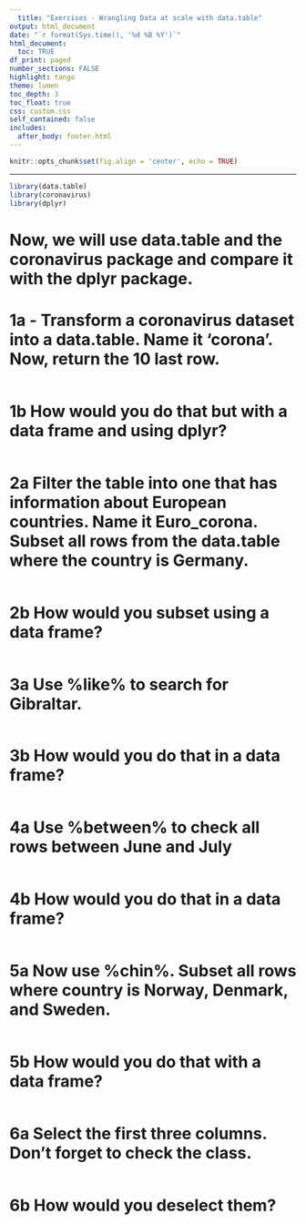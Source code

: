 ```yaml
---
  title: "Exercises - Wrangling Data at scale with data.table"
output: html_document
date: "`r format(Sys.time(), '%d %B %Y')`"
html_document:
  toc: TRUE
df_print: paged
number_sections: FALSE
highlight: tango
theme: lumen
toc_depth: 3
toc_float: true
css: custom.css 
self_contained: false
includes:
  after_body: footer.html
---
```

  
```r
knitr::opts_chunk$set(fig.align = 'center', echo = TRUE)
```

***

```r
library(data.table)
library(coronavirus)
library(dplyr)
```

# Now, we will use data.table and the coronavirus package and compare it with the dplyr package.

# 1a - Transform a coronavirus dataset into a data.table. Name it 'corona'. Now, return the 10 last row. 
```r

```

# 1b How would you do that but with a data frame and using dplyr?
```r

```

# 2a Filter the table into one that has information about European countries. Name it Euro_corona. Subset all rows from the data.table where the country is Germany.
```r

```

# 2b How would you subset using a data frame?
```r

```

# 3a Use %like% to search for Gibraltar. 
```r

```

# 3b How would you do that in a data frame?
```r

```

# 4a Use %between% to check all rows between June and July
```r

```

# 4b How would you do that in a data frame?
```r

```

# 5a Now use %chin%. Subset all rows where country is Norway, Denmark, and Sweden.
```r

```

# 5b How would you do that with a data frame?
```r

```

# 6a Select the first three columns. Don't forget to check the class.
```r

```

# 6b How would you deselect them?
```r

```
